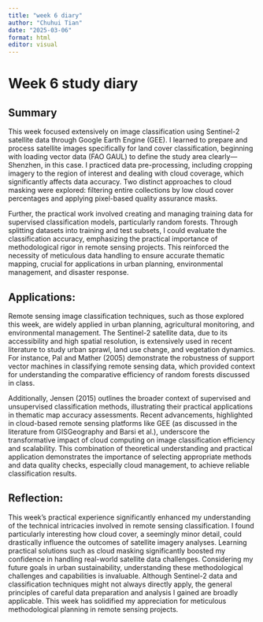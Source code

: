 ```yaml
---
title: "week 6 diary"
author: "Chuhui Tian"
date: "2025-03-06"
format: html
editor: visual
---
```


# Week 6 study diary

## Summary

This week focused extensively on image classification using Sentinel-2 satellite data through Google Earth Engine (GEE). I learned to prepare and process satellite images specifically for land cover classification, beginning with loading vector data (FAO GAUL) to define the study area clearly—Shenzhen, in this case. I practiced data pre-processing, including cropping imagery to the region of interest and dealing with cloud coverage, which significantly affects data accuracy. Two distinct approaches to cloud masking were explored: filtering entire collections by low cloud cover percentages and applying pixel-based quality assurance masks.

Further, the practical work involved creating and managing training data for supervised classification models, particularly random forests. Through splitting datasets into training and test subsets, I could evaluate the classification accuracy, emphasizing the practical importance of methodological rigor in remote sensing projects. This reinforced the necessity of meticulous data handling to ensure accurate thematic mapping, crucial for applications in urban planning, environmental management, and disaster response.

## Applications:

Remote sensing image classification techniques, such as those explored this week, are widely applied in urban planning, agricultural monitoring, and environmental management. The Sentinel-2 satellite data, due to its accessibility and high spatial resolution, is extensively used in recent literature to study urban sprawl, land use change, and vegetation dynamics. For instance, Pal and Mather (2005) demonstrate the robustness of support vector machines in classifying remote sensing data, which provided context for understanding the comparative efficiency of random forests discussed in class.

Additionally, Jensen (2015) outlines the broader context of supervised and unsupervised classification methods, illustrating their practical applications in thematic map accuracy assessments. Recent advancements, highlighted in cloud-based remote sensing platforms like GEE (as discussed in the literature from GISGeography and Barsi et al.), underscore the transformative impact of cloud computing on image classification efficiency and scalability. This combination of theoretical understanding and practical application demonstrates the importance of selecting appropriate methods and data quality checks, especially cloud management, to achieve reliable classification results.

## Reflection:

This week's practical experience significantly enhanced my understanding of the technical intricacies involved in remote sensing classification. I found particularly interesting how cloud cover, a seemingly minor detail, could drastically influence the outcomes of satellite imagery analyses. Learning practical solutions such as cloud masking significantly boosted my confidence in handling real-world satellite data challenges. Considering my future goals in urban sustainability, understanding these methodological challenges and capabilities is invaluable. Although Sentinel-2 data and classification techniques might not always directly apply, the general principles of careful data preparation and analysis I gained are broadly applicable. This week has solidified my appreciation for meticulous methodological planning in remote sensing projects.
